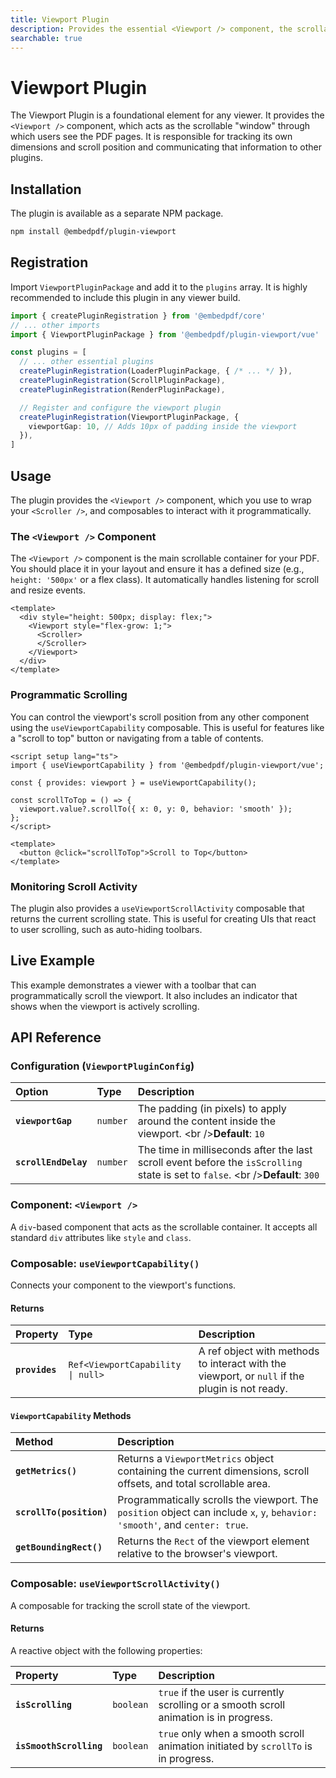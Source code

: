 ```yaml
---
title: Viewport Plugin
description: Provides the essential <Viewport /> component, the scrollable container for all PDF content in Vue.
searchable: true
---
```


# Viewport Plugin

The Viewport Plugin is a foundational element for any viewer. It provides the `<Viewport />` component, which acts as the scrollable "window" through which users see the PDF pages. It is responsible for tracking its own dimensions and scroll position and communicating that information to other plugins.

## Installation

The plugin is available as a separate NPM package.

```sh npm2yarn
npm install @embedpdf/plugin-viewport
````

## Registration

Import `ViewportPluginPackage` and add it to the `plugins` array. It is highly recommended to include this plugin in any viewer build.

```typescript {3, 12-14}
import { createPluginRegistration } from '@embedpdf/core'
// ... other imports
import { ViewportPluginPackage } from '@embedpdf/plugin-viewport/vue'

const plugins = [
  // ... other essential plugins
  createPluginRegistration(LoaderPluginPackage, { /* ... */ }),
  createPluginRegistration(ScrollPluginPackage),
  createPluginRegistration(RenderPluginPackage),

  // Register and configure the viewport plugin
  createPluginRegistration(ViewportPluginPackage, {
    viewportGap: 10, // Adds 10px of padding inside the viewport
  }),
]
```

## Usage

The plugin provides the `<Viewport />` component, which you use to wrap your `<Scroller />`, and composables to interact with it programmatically.

### The `<Viewport />` Component

The `<Viewport />` component is the main scrollable container for your PDF. You should place it in your layout and ensure it has a defined size (e.g., `height: '500px'` or a flex class). It automatically handles listening for scroll and resize events.

```vue
<template>
  <div style="height: 500px; display: flex;">
    <Viewport style="flex-grow: 1;">
      <Scroller>
      </Scroller>
    </Viewport>
  </div>
</template>
```

### Programmatic Scrolling

You can control the viewport's scroll position from any other component using the `useViewportCapability` composable. This is useful for features like a "scroll to top" button or navigating from a table of contents.

```vue
<script setup lang="ts">
import { useViewportCapability } from '@embedpdf/plugin-viewport/vue';

const { provides: viewport } = useViewportCapability();

const scrollToTop = () => {
  viewport.value?.scrollTo({ x: 0, y: 0, behavior: 'smooth' });
};
</script>

<template>
  <button @click="scrollToTop">Scroll to Top</button>
</template>
```

### Monitoring Scroll Activity

The plugin also provides a `useViewportScrollActivity` composable that returns the current scrolling state. This is useful for creating UIs that react to user scrolling, such as auto-hiding toolbars.

## Live Example

This example demonstrates a viewer with a toolbar that can programmatically scroll the viewport. It also includes an indicator that shows when the viewport is actively scrolling.


<ViewportExample />

## API Reference

### Configuration (`ViewportPluginConfig`)

| Option | Type | Description |
| :--- | :--- | :--- |
| **`viewportGap`** | `number` | The padding (in pixels) to apply around the content inside the viewport. \<br /\>**Default**: `10` |
| **`scrollEndDelay`** | `number` | The time in milliseconds after the last scroll event before the `isScrolling` state is set to `false`. \<br /\>**Default**: `300` |

### Component: `<Viewport />`

A `div`-based component that acts as the scrollable container. It accepts all standard `div` attributes like `style` and `class`.

### Composable: `useViewportCapability()`

Connects your component to the viewport's functions.

#### Returns

| Property | Type | Description |
| :--- | :--- | :--- |
| **`provides`** | `Ref<ViewportCapability \| null>` | A ref object with methods to interact with the viewport, or `null` if the plugin is not ready. |

#### `ViewportCapability` Methods

| Method | Description |
| :--- | :--- |
| **`getMetrics()`** | Returns a `ViewportMetrics` object containing the current dimensions, scroll offsets, and total scrollable area. |
| **`scrollTo(position)`** | Programmatically scrolls the viewport. The `position` object can include `x`, `y`, `behavior: 'smooth'`, and `center: true`. |
| **`getBoundingRect()`**| Returns the `Rect` of the viewport element relative to the browser's viewport. |

### Composable: `useViewportScrollActivity()`

A composable for tracking the scroll state of the viewport.

#### Returns

A reactive object with the following properties:

| Property | Type | Description |
| :--- | :--- | :--- |
| **`isScrolling`** | `boolean` | `true` if the user is currently scrolling or a smooth scroll animation is in progress. |
| **`isSmoothScrolling`**| `boolean`| `true` only when a smooth scroll animation initiated by `scrollTo` is in progress. |